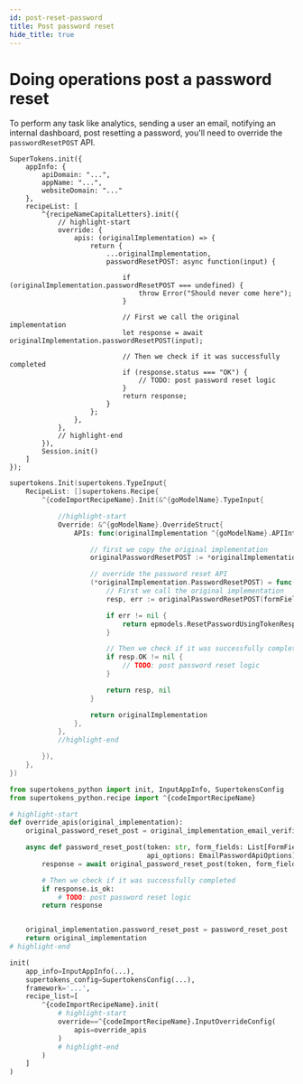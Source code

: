 ```yaml
---
id: post-reset-password
title: Post password reset
hide_title: true
---
```


<!-- COPY DOCS -->
<!-- ./thirdpartyemailpassword/common-customizations/reset-password/post-reset-password.mdx -->


# Doing operations post a password reset

To perform any task like analytics, sending a user an email, notifying an internal dashboard, post resetting a password, you'll need to override the `passwordResetPOST` API.

<BackendSDKTabs>
<TabItem value="nodejs">

```tsx
SuperTokens.init({
    appInfo: {
        apiDomain: "...",
        appName: "...",
        websiteDomain: "..."
    },
    recipeList: [
        ^{recipeNameCapitalLetters}.init({
            // highlight-start
            override: {
                apis: (originalImplementation) => {
                    return {
                        ...originalImplementation,
                        passwordResetPOST: async function(input) {
                            
                            if (originalImplementation.passwordResetPOST === undefined) {
                                throw Error("Should never come here");
                            }

                            // First we call the original implementation
                            let response = await originalImplementation.passwordResetPOST(input);
                            
                            // Then we check if it was successfully completed
                            if (response.status === "OK") {
                                // TODO: post password reset logic
                            }
                            return response;
                        }
                    };
                },
            },
            // highlight-end
        }),
        Session.init()
    ]
});
```
</TabItem>
<TabItem value="go">

```go
supertokens.Init(supertokens.TypeInput{
    RecipeList: []supertokens.Recipe{
        ^{codeImportRecipeName}.Init(&^{goModelName}.TypeInput{

            //highlight-start
            Override: &^{goModelName}.OverrideStruct{
                APIs: func(originalImplementation ^{goModelName}.APIInterface) ^{goModelName}.APIInterface {

                    // first we copy the original implementation
                    originalPasswordResetPOST := *originalImplementation.PasswordResetPOST

                    // override the password reset API
                    (*originalImplementation.PasswordResetPOST) = func(formFields []epmodels.TypeFormField, token string, options epmodels.APIOptions) (epmodels.ResetPasswordUsingTokenResponse, error) {
                        // First we call the original implementation
                        resp, err := originalPasswordResetPOST(formFields, token, options)

                        if err != nil {
                            return epmodels.ResetPasswordUsingTokenResponse{}, err
                        }

                        // Then we check if it was successfully completed
                        if resp.OK != nil {
                            // TODO: post password reset logic
                        }

                        return resp, nil
                    }

                    return originalImplementation
                },
            },
            //highlight-end

        }),
    },
})
```
</TabItem>
<TabItem value="python">

```python
from supertokens_python import init, InputAppInfo, SupertokensConfig
from supertokens_python.recipe import ^{codeImportRecipeName}

# highlight-start
def override_apis(original_implementation):
	original_password_reset_post = original_implementation_email_verification.password_reset_post

	async def password_reset_post(token: str, form_fields: List[FormField],
                                  api_options: EmailPasswordApiOptions):
		response = await original_password_reset_post(token, form_fields, api_options)

        # Then we check if it was successfully completed
        if response.is_ok:
            # TODO: post password reset logic
        return response


	original_implementation.password_reset_post = password_reset_post
	return original_implementation
# highlight-end

init(
    app_info=InputAppInfo(...),
    supertokens_config=SupertokensConfig(...),
    framework='...',
    recipe_list=[
        ^{codeImportRecipeName}.init(
            # highlight-start
            override==^{codeImportRecipeName}.InputOverrideConfig(
                apis=override_apis
            )
            # highlight-end
        )
    ]
)
```

</TabItem>
</BackendSDKTabs>
